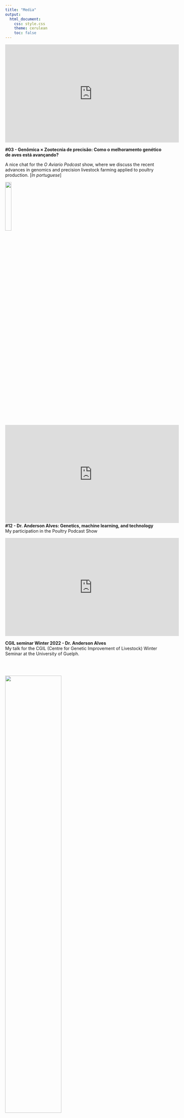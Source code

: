 ---
title: "Media"
output: 
  html_document:
    css: style.css
    theme: cerulean
    toc: false
---

<iframe width="560" height="315" src="https://www.youtube.com/embed/EmooJrG6uow" title="YouTube video player" frameborder="0" allow="accelerometer; autoplay; clipboard-write; encrypted-media; gyroscope; picture-in-picture; web-share" allowfullscreen></iframe>

**#03 - Genômica × Zootecnia de precisão: Como o melhoramento genético de aves está avançando?**

A nice chat for the *O Aviario Podcast* show, where we discuss the recent advances in genomics and precision livestock farming applied to poultry production. [*In portuguese*]


![](video.png){width=20%}  
<iframe width="560" height="315" src="https://www.youtube.com/embed/V60lpNTEsVs" title="YouTube video player" frameborder="0" allow="accelerometer; autoplay; clipboard-write; encrypted-media; gyroscope; picture-in-picture" allowfullscreen></iframe>  
**#12 - Dr. Anderson Alves: Genetics, machine learning, and technology**    
My participation in the Poultry Podcast Show    



<iframe width="560" height="315" src="https://www.youtube.com/embed/U6iGEbTS8FA" title="YouTube video player" frameborder="0" allow="accelerometer; autoplay; clipboard-write; encrypted-media; gyroscope; picture-in-picture" allowfullscreen></iframe>  
**CGIL seminar Winter 2022 - Dr. Anderson Alves**  
My talk for the CGIL (Centre for Genetic Improvement of Livestock) Winter Seminar at the University of Guelph.

\
&nbsp;

[![](video_abz.jpg){width=60%}](https://www.youtube.com/watch?v=Me3nqEwIkz8&ab_channel=ABZCear%C3%A1)  

**SNCT 2020 - IFMA SRM: Palestras de 04/11/2020 (Manhã)**    

An informal conversation hosted by the ABZ-CE (Brazilian Association of Animal Science, Ceara State) about the potential and skills of the animal scientist. (In portuguese) 

